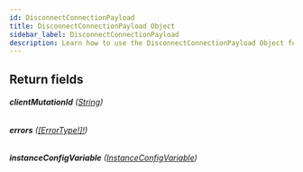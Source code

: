```yaml
---
id: DisconnectConnectionPayload
title: DisconnectConnectionPayload Object
sidebar_label: DisconnectConnectionPayload
description: Learn how to use the DisconnectConnectionPayload Object for 's API.
---
```


## Return fields

###### <b>clientMutationId</b> ([String](api/schema/scalar/String.mdx))

###### <b>errors</b> ([[ErrorType!]!](api/schema/object/ErrorType.mdx))

###### <b>instanceConfigVariable</b> ([InstanceConfigVariable](api/schema/object/InstanceConfigVariable.mdx))
